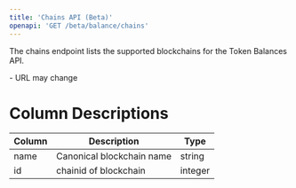 ```yaml
---
title: 'Chains API (Beta)'
openapi: 'GET /beta/balance/chains'
---
```


The chains endpoint lists the supported blockchains for the Token Balances API.

<Note>
  - URL may change
</Note>

# Column Descriptions

| Column                    | Description                                 | Type                |
|---------------------------|---------------------------------------------|---------------------|
| name                      | Canonical blockchain name                   | string              |
| id                        | chainid of blockchain                            | integer             |
